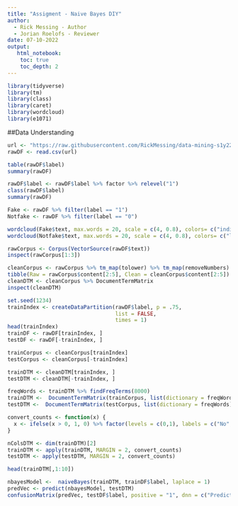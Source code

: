 ```yaml
---
title: "Assigment - Naive Bayes DIY"
author:
  - Rick Messing - Author
  - Jorian Roelofs - Reviewer
date: 07-10-2022
output:
   html_notebook:
    toc: true
    toc_depth: 2
---
```


```r
library(tidyverse)
library(tm)
library(class)
library(caret)
library(wordcloud)
library(e1071)
```

##Data Understanding

```r
url <- "https://raw.githubusercontent.com/RickMessing/data-mining-s1y2223-RickMessing/master/datasets/NB-fakenews.csv"
rawDF <- read.csv(url)

table(rawDF$label)
summary(rawDF)
```

```r
rawDF$label <- rawDF$label %>% factor %>% relevel("1")
class(rawDF$label)
summary(rawDF)
```

```r
Fake <- rawDF %>% filter(label == "1")
Notfake <- rawDF %>% filter(label == "0")

wordcloud(Fake$text, max.words = 20, scale = c(4, 0.8), colors= c("indianred1","indianred2","indianred3","indianred"))
wordcloud(Notfake$text, max.words = 20, scale = c(4, 0.8), colors= c("lightsteelblue1","lightsteelblue2","lightsteelblue3","lightsteelblue"))
```

```r
rawCorpus <- Corpus(VectorSource(rawDF$text))
inspect(rawCorpus[1:3])

cleanCorpus <- rawCorpus %>% tm_map(tolower) %>% tm_map(removeNumbers) %>% tm_map(removeWords, stopwords()) %>% tm_map(removePunctuation) %>% tm_map(removeWords, stopwords()) %>% tm_map(removePunctuation)
tibble(Raw = rawCorpus$content[2:5], Clean = cleanCorpus$content[2:5])
cleanDTM <- cleanCorpus %>% DocumentTermMatrix
inspect(cleanDTM)
```

```r
set.seed(1234)
trainIndex <- createDataPartition(rawDF$label, p = .75, 
                                  list = FALSE, 
                                  times = 1)
head(trainIndex)
trainDF <- rawDF[trainIndex, ]
testDF <- rawDF[-trainIndex, ]

trainCorpus <- cleanCorpus[trainIndex]
testCorpus <- cleanCorpus[-trainIndex]

trainDTM <- cleanDTM[trainIndex, ]
testDTM <- cleanDTM[-trainIndex, ]

freqWords <- trainDTM %>% findFreqTerms(8000)
trainDTM <-  DocumentTermMatrix(trainCorpus, list(dictionary = freqWords))
testDTM <-  DocumentTermMatrix(testCorpus, list(dictionary = freqWords))
```

```r
convert_counts <- function(x) {
  x <- ifelse(x > 0, 1, 0) %>% factor(levels = c(0,1), labels = c("No", "Yes"))
}

nColsDTM <- dim(trainDTM)[2]
trainDTM <- apply(trainDTM, MARGIN = 2, convert_counts)
testDTM <- apply(testDTM, MARGIN = 2, convert_counts)

head(trainDTM[,1:10])
```

```r
nbayesModel <-  naiveBayes(trainDTM, trainDF$label, laplace = 1)
predVec <- predict(nbayesModel, testDTM)
confusionMatrix(predVec, testDF$label, positive = "1", dnn = c("Prediction", "True"))
```
